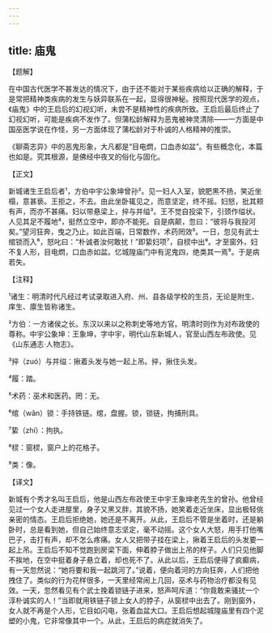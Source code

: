 ```yaml
---
---
---
```

title: 庙鬼
---




【题解】


在中国古代医学不甚发达的情况下，由于还不能对于某些疾病给以正确的解释，于是常把精神类疾病的发生与妖异联系在一起，显得很神秘。按照现代医学的观点，《庙鬼》中的王启后的幻视幻听，未尝不是精神性的疾病所致。王启后最后终止了幻视幻听，可能是疾病不发作了。但蒲松龄解释为恶鬼被神灵清除——一方面是中国巫医学说在作怪，另一方面体现了蒲松龄对于朴诚的人格精神的推崇。

《聊斋志异》中的恶鬼形象，大凡都是“目电熌，口血赤如盆”。有些概念化，本篇也如是。究其根源，是佛经中夜叉的俗化与固化。


【正文】

新城诸生王启后者¹，方伯中宇公象坤曾孙²。见一妇人入室，貌肥黑不扬，笑近坐榻，意甚亵。王拒之，不去。由此坐卧辄见之，而意坚定，终不摇。妇怒，批其颊有声，而亦不甚痛。妇以带悬梁上，捽与并缢³。王不觉自投梁下，引颈作缢状。人见其足不履地⁴，挺然立空中，即亦不能死。自是病颠，忽曰：“彼将与我投河矣。”望河狂奔，曳之乃止。如此百端，日常数作，术药罔效⁵。一日，忽见有武士绾锁而入⁶，怒叱曰：“朴诚者汝何敢扰！”即絷妇项⁷，自棂中出⁸。才至窗外，妇不复人形，目电熌，口血赤如盆。忆城隍庙门中有泥鬼四，绝类其一焉⁹。于是病若失。

【注释】


¹诸生：明清时代凡经过考试录取进入府、州、县各级学校的生员，无论是附生、庠生、廪生皆称诸生。

²方伯：一方诸侯之长。东汉以来以之称刺史等地方官。明清时则作为对布政使的尊称。中宇公象坤：王象坤，字中宇，明代山东新城人，官至山西左布政使。见《山东通志·人物志》。

³捽（zuó）与并缢：揪着头发与她一起上吊。捽，揪住头发。

⁴履：踏。

⁵术药：巫术和医药。罔：无。

⁶绾（wǎn）锁：手持铁链。绾，盘握。锁，锁链，拘捕刑具。

⁷絷（zhí）：拘执。

⁸棂：窗棂，窗户上的花格子。

⁹类：像。





【译文】


新城有个秀才名叫王启后，他是山西左布政使王中宇王象坤老先生的曾孙。他曾经见过一个女人走进屋里，身子又黑又胖，其貌不扬，她笑着走近坐床，显出极轻佻亲密的情态。王启后拒绝她，她还是不离开。从此，王启后不管是坐着时，还是躺卧时，总是看到她，但自己始终意志坚定，毫不动摇。这个女人大怒，用手打他嘴巴子，击打有声，却不怎么疼痛。女人又把带子挂在梁上，揪着王启后的头发要一起上吊。王启后不知不觉跑到房梁下面，伸着脖子做出上吊的样子。人们只见他脚不挨地，在空中挺着身子悬立着，却也死不了。从此以后，王启后便得了疯癫病，有一天忽然说：“她将要和我一起跳河了。”说着，便向着河的方向狂奔，人们把他拽住了。类似的行为花样很多，一天里经常闹上几回，巫术与药物治疗都没有见效。一天，忽然看见有个武士挽着锁链子进来，怒声呵斥道：“你竟敢来骚扰一个淳朴诚实的人！”当即就用铁链子锁上女人的脖子，从窗棂中出去了。刚到窗外，女人就不再是个人形，它目如闪电，张着血盆大口。王启后想起城隍庙里有四个泥塑的小鬼，它非常像其中一个。从此，王启后的病症就消失了。
